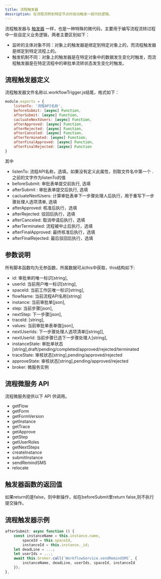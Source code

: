 ```yaml
---
title: 流程触发器
description: 在流程流转到特定节点时自动触发一段代码逻辑。
---
```


流程触发器与 [触发器](/docs/trigger) 一样，也是一种特殊的微代码，主要用于编写流程流转过程中一些自定义业务逻辑，两者主要区别如下：

- 监听的主体对象不同：对象上的触发器是绑定到特定对象上的，而流程触发器是绑定到特定流程上的。
- 触发机制不同：对象上的触发器是在特定对象中的数据发生变化时触发，而流程触发器是在特定流程中的审批单流转状态发生变化时触发。

## 流程触发器定义

流程触发器文件名称以.workflowTrigger.js结尾，格式如下：

```js
module.exports = {
    listenTo: '流程API名称',
    beforeSubmit: [async] Function,
    afterSubmit: [async] Function,
    cacluateNextUsers: [async] Function,
    afterApproved: [async] Function,
    afterRejected: [async] Function,
    afterCanceled: [async] Function,
    afterTerminated: [async] Function,
    afterFinalApproved: [async] Function,
    afterFinalRejected: [async] Function
}
```

其中

- listenTo: 流程API名称，选填。如果没有定义此属性，则取文件名中第一个 . 之前的文字作为listenTo的值
- beforeSubmit: 审批表单提交前执行, 选填
- afterSubmit : 审批表单提交后执行, 选填
- cacluateNextUsers: 计算审批表单下一步骤处理人后执行，用于重写下一步骤处理人选项清单, 选填
- afterApproved: 核准后执行，选填
- afterRejected: 驳回后执行，选填
- afterCanceled: 取消申请后执行，选填
- afterTerminated: 流程被中止后执行，选填
- afterFinalApproved: 最终核准后执行，选填
- afterFinalRejected: 最后驳回后执行，选填


## 参数说明

所有脚本函数均为无参函数，所属数据可从this中获取，this结构如下:

- id: 审批单的唯一标识[string],
- userId: 当前用户唯一标识[string],
- spaceId: 当前工作区唯一标识[string],
- flowName: 当前流程API名称[string]
- instance: 当前审批单[json],
- step: 当前步骤[json],
- nextStep: 下一步骤[json],
- traceId: [string],
- values: 当前审批单表单值[json],
- nextUserIds: 下一步骤处理人选项清单[[string]],
- nextUserId: 当前步骤已选下一步骤处理人[string],
- instanceState: 审批单状态[string],draft/pending/completed/approved/rejected/terminated
- traceState: 审核状态[string],pending/approved/rejected
- approveState: 审核状态[string],pending/approved/rejected
- broker: 微服务实例

## 流程微服务 API

流程微服务提供以下 API 供调用。

- getFlow
- getForm
- getFormVersion
- getInstance
- getTrace
- getApprove
- getStep
- getUserRoles
- getNextSteps
- createInstance
- submitInstance
- sendRemindSMS
- relocate

## 触发器函数的返回值

如果return的是false，则中断操作，如在beforeSubmit里return false,则不执行提交操作。

## 流程触发器示例

```js
afterSubmit: async function () {
    const instanceName = this.instance.name,
        spaceId = this.spaceId,
        instanceId = this.instance._id;
    let deadLine = ...;
    let userIds = ...;
    await this.broker.call(`WorkflowService.sendRemindSMS`, {
        instanceName, deadLine, userIds, spaceId, instanceId
    });
},
```



